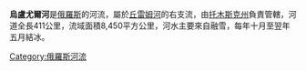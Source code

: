 '''烏盧尤爾河'''是[[俄羅斯|俄羅斯]]的河流，屬於[[丘雷姆河|丘雷姆河]]的右支流，由[[托木斯克州|托木斯克州]]負責管轄，河道全長411公里，流域面積8,450平方公里，河水主要來自融雪，每年十月至翌年五月結冰。

{{Russia-geo-stub}}
[[Category:俄羅斯河流|Category:俄羅斯河流]]